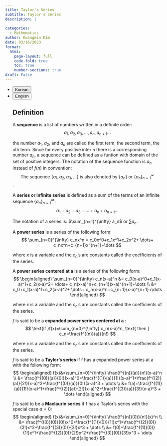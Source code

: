 ```yaml
---
title: Taylor's Series
subtitle: Taylor's Series
description: |
  
categories:
  - Mathematics
author: Kwangmin Kim
date: 03/16/2023
format: 
  html:
    page-layout: full
    code-fold: true
    toc: true
    number-sections: true
draft: False
---
```


<ul class="nav nav-pills" id="language-tab" role="tablist">
  <li class="nav-item" role="presentation">
    <button class="nav-link active" id="Korean-tab" data-bs-toggle="tab" data-bs-target="#Korean" type="button" role="tab" aria-controls="Korean" aria-selected="true">Korean</button>
  </li>
  <li class="nav-item" role="presentation">
    <button class="nav-link" id="English-tab" data-bs-toggle="tab" data-bs-target="#English" type="button" role="tab" aria-controls="knitr" aria-selected="false">English</button>
  </li>

<div class="tab-content" id="language-tabcontent">

<div class="tab-pane fade  show active" id="Korean" role="tabpanel" aria-labelledby="Korean-tab">

::: {#Korean .tab-pane .fade .show .active role="tabpanel" aria-labelledby="Korean-tab"}

## Definition

::: {#def-sequence}

A **sequence** is a list of numbers written in a definite order:
$$
a_1, a_2, a_3, \dots, a_n, a_{n+1} \dots  
$$

the number $a_1$, $a_2$, and $a_n$ are called the first term, the second term, the nth term.
Since for every positive inter $n$ there is a corresponding number $a_n$, a sequence can be defined as a funtion with domain of the set of positive integers.
The notation of the sequence function is $a_n$ instead of $f(n)$ in convention:
$$
\text{The sequence } \{a_1,a_2,a_3,\dots\} \text{ is also denoted by } \{a_n\} \text{ or } \{a_n\}_{n=1}^{\infty}
$$
.
:::

::: {#def-series}

A **series or infinite series** is defined as a sum of  the terms of an infinite sequence $\{a_n\}_{n=1}^{\infty}$:
$$
a_1+ a_2+ a_3+ \dots+ a_n+ a_{n+1} \dots  
$$

The notation of a series is: $\sum_{n=1}^{\infty} a_n$ or $\sum a_n$.
:::

::: {#def-power_series}

A **power series** is a series of the following form:
$$
\sum_{n=0}^{\infty} c_nx^n = c_0x^0+c_1x^1+c_2x^2+ \dots+ c_nx^n+c_{n+1}x^{n+1}+\dots  
$$

where $x$ is a variable and the $c_n$'s are constants called the coefficients of the series.
:::

::: {#def-power_series}

A **power series centered at a** is a series of the following form:
$$
\begin{aligned}
    \sum_{n=0}^{\infty} c_n(x-a)^n &= c_0(x-a)^0+c_1(x-a)^1+c_2(x-a)^2+ \dots+ c_n(x-a)^n+c_{n+1}(x-a)^{n+1}+\dots  \\
                                    &= c_0+c_1(x-a)^1+c_2(x-a)^2+ \dots+ c_n(x-a)^n+c_{n+1}(x-a)^{n+1}+\dots  
\end{aligned}
$$

where $x$ is a variable and the $c_n$'s are constants called the coefficients of the series.
:::

::: {#def-power_series_expansion}

 $f$ is said to be a **expanded power series centered at a** :
$$
\text{if }f(x)=\sum_{n=0}^{\infty} c_n(x-a)^n, \text{ then } c_n=\frac{f^{(n)}(a)}{n!}
$$

where $x$ is a variable and the $c_n$'s are constants called the coefficients of the series.
:::

::: {#def-taylor_series}

 $f$ is said to be a **Taylor's series** if f has a expanded power series at a with the following form:
$$
\begin{aligned}
    f(x)&=\sum_{n=0}^{\infty} \frac{f^{(n)}(a)}{n!}(x-a)^n \\
        &= \frac{f^{(0)}(a)}{0!}(x-a)^0+\frac{f^{(1)}(a)}{1!}(x-a)^1+\frac{f^{(2)}(a)}{2!}(x-a)^2+\frac{f^{(0)}(a)}{0!}(x-a)^3 + \dots \\
        &= f(a)+\frac{f^{(1)}(a)}{1!}(x-a)^1+\frac{f^{(2)}(a)}{2!}(x-a)^2+\frac{f^{(3)}(a)}{3!}(x-a)^3 + \dots 
\end{aligned}
$$
:::

::: {#def-maclaurin_series}

 $f$ is said to be a **Maclaurin series** if f has a Taylor's series with the special case $a=0$:
$$
\begin{aligned}
    f(x)&=\sum_{n=0}^{\infty} \frac{f^{(n)}(0)}{n!}(x)^n \\
        &= \frac{f^{(0)}(0)}{0!}x^0+\frac{f^{(1)}(0)}{1!}x^1+\frac{f^{(2)}(0)}{2!}x^2+\frac{f^{(3)}(0)}{3!}x^3 + \dots \\
        &= f(0)+\frac{f^{(1)}(0)}{1!}x^1+\frac{f^{(2)}(0)}{2!}x^2+\frac{f^{(3)}(0)}{3!}x^3 + \dots 
\end{aligned}
$$
:::





:::
</div>

<div class="tab-pane fade" id="English" role="tabpanel" aria-labelledby="English-tab">

::: {#English .tab-pane .fade role="tabpanel" aria-labelledby="English-tab"}

:::


</div>
